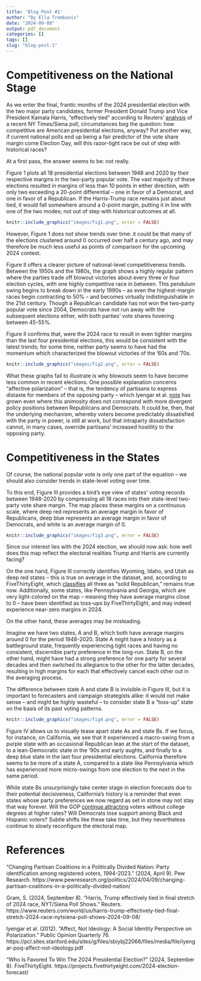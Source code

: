 ```yaml
---
title: 'Blog Post #1'
author: "By Ella Trembanis"
date: "2024-09-08"
output: pdf_document
categories: []
tags: []
slug: "blog-post-1"
---
```

# Competitiveness on the National Stage

As we enter the final, frantic months of the 2024 presidential election with the two major party candidates, former President Donald Trump and Vice President Kamala Harris, “effectively tied” according to Reuters’ [analysis](“https://www.reuters.com/world/us/harris-trump-effectively-tied-final-stretch-2024-race-nytsiena-poll-shows-2024-09-08/”) of a recent NY Times/Siena poll, circumstances beg the question: how competitive are American presidential elections, anyway? Put another way, if current national polls end up being a fair predictor of the vote share margin come Election Day, will this razor-tight race be out of step with historical races?

At a first pass, the answer seems to be: not really.

Figure 1 plots all 18 presidential elections between 1948 and 2020 by their respective margins in the two-party popular vote. The vast majority of these elections resulted in margins of less than 10 points in either direction, with only two exceeding a 20-point differential – one in favor of a Democrat, and one in favor of a Republican. If the Harris-Trump race remains just about tied, it would fall somewhere around a 0-point margin, putting it in line with one of the two modes; not out of step with historical outcomes at all.

```r
knitr::include_graphics("images/fig1.png", error = FALSE)
```

However, Figure 1 does not show trends over time: it could be that many of the elections clustered around 0 occurred over half a century ago, and may therefore be much less useful as points of comparison for the upcoming 2024 contest.

Figure II offers a clearer picture of national-level competitiveness trends. Between the 1950s and the 1980s, the graph shows a highly regular pattern where the parties trade off blowout victories about every three or four election cycles, with one highly competitive race in between. This pendulum swing begins to break down in the early 1990s – as even the highest-margin races begin contracting to 50% – and becomes virtually indistinguishable in the 21st century. Though a Republican candidate has not won the two-party popular vote since 2004, Democrats have not run away with the subsequent elections either, with both parties’ vote shares hovering between 45-55%. 

Figure II confirms that, were the 2024 race to result in even tighter margins than the last four presidential elections, this would be consistent with the latest trends; for some time, neither party seems to have had the momentum which characterized the blowout victories of the ‘60s and ‘70s.

```r
knitr::include_graphics("images/fig2.png", error = FALSE)
```

What these graphs fail to illustrate is why blowouts seem to have become less common in recent elections. One possible explanation concerns “affective polarization” – that is, the tendency of partisans to express distaste for members of the opposing party – which Iyengar et al. [note](“https://pcl.sites.stanford.edu/sites/g/files/sbiybj22066/files/media/file/iyengar-poq-affect-not-ideology.pdf”) has grown even where this animosity does not correspond with more divergent policy positions between Republicans and Democrats. It could be, then, that the underlying mechanism, whereby voters become predictably dissatisfied with the party in power, is still at work, but that intraparty dissatisfaction cannot, in many cases, override partisans’ increased hostility to the opposing party.

# Competitiveness in the States

Of course, the national popular vote is only one part of the equation – we should also consider trends in state-level voting over time. 

To this end, Figure III provides a bird’s eye view of states’ voting records between 1948-2020 by compressing all 18 races into their state-level two-party vote share margin. The map places these margins on a continuous scale, where deep red represents an average margin in favor of Republicans, deep blue represents an average margin in favor of Democrats, and white is an average margin of 0.

```r
knitr::include_graphics("images/fig3.png", error = FALSE)
```

Since our interest lies with the 2024 election, we should now ask: how well does this map reflect the electoral realities Trump and Harris are currently facing?

On the one hand, Figure III correctly identifies Wyoming, Idaho, and Utah as deep red states – this is true on average in the dataset, and, according to FiveThirtyEight, which [classifies](“https://projects.fivethirtyeight.com/2024-election-forecast/”) all three as “solid Republican,” remains true now. Additionally, some states, like Pennsylvania and Georgia, which are very light-colored on the map – meaning they have average margins close to 0 – have been identified as toss-ups by FiveThirtyEight, and may indeed experience near-zero margins in 2024.

On the other hand, these averages may be misleading.

Imagine we have two states, A and B, which both have average margins around 0 for the period 1948-2020. State A might have a history as a battleground state, frequently experiencing tight races and having no consistent, discernible party preference in the long-run. State B, on the other hand, might have had a strong preference for one party for several decades and then switched its allegiance to the other for the latter decades, resulting in high margins for each that effectively cancel each other out in the averaging process.

The difference between state A and state B is invisible in Figure III, but it is important to forecasters and campaign strategists alike: it would not make sense – and might be highly wasteful – to consider state B a “toss-up” state on the basis of its past voting patterns.

```r
knitr::include_graphics("images/fig4.png", error = FALSE)
```

Figure IV allows us to visually tease apart state As and state Bs. If we focus, for instance, on California, we see that it experienced a macro-swing from a purple state with an occasional Republican lean at the start of the dataset, to a lean-Democratic state in the ‘90s and early aughts, and finally to a deep blue state in the last four presidential elections. California therefore seems to be more of a state A, compared to a state like Pennsylvania which has experienced more micro-swings from one election to the next in the same period. 

While state Bs unsurprisingly take center stage in election forecasts due to their potential decisiveness, California’s history is a reminder that even states whose party preferences we now regard as set in stone may not stay that way forever. Will the GOP [continue attracting](“https://www.pewresearch.org/politics/2024/04/09/partisanship-by-race-ethnicity-and-education/”) voters without college degrees at higher rates? Will Democrats lose support among Black and Hispanic voters? Subtle shifts like these take time, but they nevertheless continue to slowly reconfigure the electoral map.

# References

“Changing Partisan Coalitions in a Politically Divided Nation: Party identification among registered voters, 1994-2023.” (2024, April 9). Pew Research. https://www.pewresearch.org/politics/2024/04/09/changing-partisan-coalitions-in-a-politically-divided-nation/ 

Gram, S. (2024, September 8). “Harris, Trump effectively tied in final stretch of 2024 race, NYT/Siena Poll Shows.” Reuters. https://www.reuters.com/world/us/harris-trump-effectively-tied-final-stretch-2024-race-nytsiena-poll-shows-2024-09-08/

Iyengar et al. (2012). “Affect, Not Ideology: A Social Identity Perspective on Polarization.” Public Opinion Quarterly 76. https://pcl.sites.stanford.edu/sites/g/files/sbiybj22066/files/media/file/iyengar-poq-affect-not-ideology.pdf

“Who Is Favored To Win The 2024 Presidential Election?” (2024, September 8). FiveThirtyEight. https://projects.fivethirtyeight.com/2024-election-forecast/
